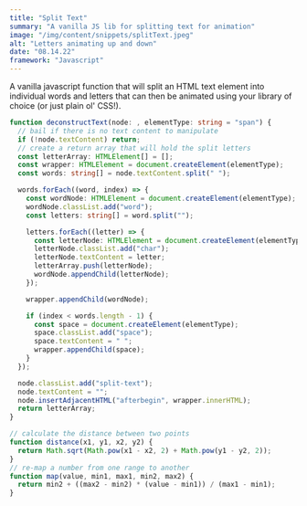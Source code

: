 ```yaml
---
title: "Split Text"
summary: "A vanilla JS lib for splitting text for animation"
image: "/img/content/snippets/splitText.jpeg"
alt: "Letters animating up and down"
date: "08.14.22"
framework: "Javascript"
---
```


A vanilla javascript function that will split an HTML text element into individual words and letters that can then be animated using your library of choice (or just plain ol' CSS!).

```ts title="splitText.ts"
function deconstructText(node: , elementType: string = "span") {
  // bail if there is no text content to manipulate
  if (!node.textContent) return;
  // create a return array that will hold the split letters
  const letterArray: HTMLElement[] = [];
  const wrapper: HTMLElement = document.createElement(elementType);
  const words: string[] = node.textContent.split(" ");

  words.forEach((word, index) => {
    const wordNode: HTMLElement = document.createElement(elementType);
    wordNode.classList.add("word");
    const letters: string[] = word.split("");

    letters.forEach((letter) => {
      const letterNode: HTMLElement = document.createElement(elementType);
      letterNode.classList.add("char");
      letterNode.textContent = letter;
      letterArray.push(letterNode);
      wordNode.appendChild(letterNode);
    });

    wrapper.appendChild(wordNode);

    if (index < words.length - 1) {
      const space = document.createElement(elementType);
      space.classList.add("space");
      space.textContent = " ";
      wrapper.appendChild(space);
    }
  });

  node.classList.add("split-text");
  node.textContent = "";
  node.insertAdjacentHTML("afterbegin", wrapper.innerHTML);
  return letterArray;
}
```

```ts title="utils/generative.ts"
// calculate the distance between two points
function distance(x1, y1, x2, y2) {
  return Math.sqrt(Math.pow(x1 - x2, 2) + Math.pow(y1 - y2, 2));
}
// re-map a number from one range to another
function map(value, min1, max1, min2, max2) {
  return min2 + ((max2 - min2) * (value - min1)) / (max1 - min1);
}
```
